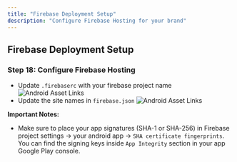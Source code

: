 ```yaml
---
title: "Firebase Deployment Setup"
description: "Configure Firebase Hosting for your brand"
---
```


## Firebase Deployment Setup

### Step 18: Configure Firebase Hosting

- Update `.firebaserc` with your firebase project name
  ![Android Asset Links](/images/firebaserc.png)
- Update the site names in `firebase.json`
  ![Android Asset Links](/images/firebase-json.png)

**Important Notes:**

- Make sure to place your app signatures (SHA-1 or SHA-256) in Firebase project settings -> your android app -> `SHA certificate fingerprints`. You can find the signing keys inside `App Integrity` section in your app Google Play console.
